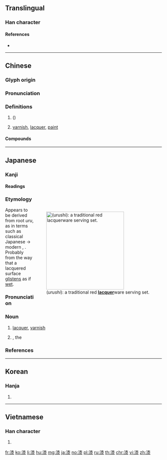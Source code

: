 {{character info/new}}
{{also|柒}}
==Translingual==

===Han character===
{{Han char|rn=85|rad=水|as=11|sn=14|four=34132|canj=EDOE|ids=⿰氵桼}}

====References====
* {{Han ref|kx=0644.280|dkj=18108|dj=1053.050|hdz=31716.090|uh=6F06|ud=28422|bh=BAA3|bd=47779}}

----

==Chinese==
{{zh-forms|alt=溙}}

===Glyph origin===
{{Han etym}}

===Pronunciation===
{{zh-pron
|m=qī
|c=cat1
|h=pfs=chhit
|mn=chhat
|mc=y
|oc=y
|cat=n
}}

===Definitions===
{{zh-hanzi}}

# {{vern|varnish tree}} ({{taxlink|Toxicodendron vernicifluum|species|noshow=1|ver=161006}})
# [[varnish]], [[lacquer]], [[paint]]

====Compounds====
{{zh-der|漆器|油漆|如膠如漆|大漆|一團漆黑|底漆|噴漆器|如膠投漆|如膠似漆|噴漆|夜光漆|似漆如膠|吞炭漆身|填漆|建漆|亮漆|亮光漆|漆書|火漆|漆皮|歙漆阿膠|楚漆器|油漆匠|朱漆|漆匠|漆身吞炭|眼若點漆|漆桶底脫|漆皮兒|磨漆畫|洋乾漆|漆工|生漆|瓷漆|漆畫|目似點漆|烤漆|漆布|漆黑一團|漆毒疹|漆樹|漆宅|漆黑|漆器雕|水粉漆|水泥漆|柿漆|漆砂硯|陳雷膠漆|調合漆|罩漆|防水漆|黑漆一團|蟲漆|雷陳膠漆|雕漆|膠漆相投|點漆|黑漆皮燈|黑漆板凳|金漆馬桶|鬢髯如漆|膠漆相融|鬢如漆|金漆|雕花漆彩|黑漆漆|透明漆|膠漆|膠漆之情}}

----

==Japanese==

===Kanji===
{{ja-kanji|grade=c|rs=水11}}

====Readings====
{{ja-readings
|goon=[[しち]] (shichi) {{non-joyo-reading}}
|kanon=[[しつ]] (shitsu)
|kun=[[うるし]] (urushi)
|nanori=[[うる]] (uru)
}}

===Etymology===
<div style="float:right;">
{{wikipedia|lang=ja}}
{{wikipedia|Lacquer}}
[[File:Wajimanurie.JPG|thumb|250px|{{lang|ja|漆}} (''urushi''): a traditional red '''[[lacquer]]'''ware serving set.]]
</div>
{{ja-kanjitab|yomi=k|うるし}}
Appears to be derived from {{etyl|ojp|ja|sort=うるし}} root ''uru'', as in terms such as classical Japanese {{m|ja|潤う|tr=urufu}} → modern {{m|ja|潤う|tr=uruou||to be moist}}, {{m|ja|うるうる|tr=uruuru||wetly, moistly|pos=adverb}}. Probably from the way that a lacquered surface [[glisten]]s as if [[wet]].

===Pronunciation===
{{ja-pron|yomi=k|うるし|acc=0|acc_ref=DJR}}

===Noun===
{{ja-noun|うるし}}

# [[lacquer]], [[varnish]]
# {{taxlink|Toxicodendron vernicifluum|species|noshow=1}}, the {{vern|lacquer tree}}

===References===
<references/>

----

==Korean==

===Hanja===
{{ko-hanja|hangeul=칠|eumhun=|rv=chil|mr=ch'il|y=chil}}

# {{defn|lang=ko|sort=水11}}

----

==Vietnamese==

===Han character===
{{vi-hantu|[[tất]]|rs=水11}}

# {{defn|lang=vi|sort=水11}}

[[fr:漆]]
[[ko:漆]]
[[li:漆]]
[[hu:漆]]
[[mg:漆]]
[[ja:漆]]
[[no:漆]]
[[pl:漆]]
[[ru:漆]]
[[th:漆]]
[[chr:漆]]
[[vi:漆]]
[[zh:漆]]
